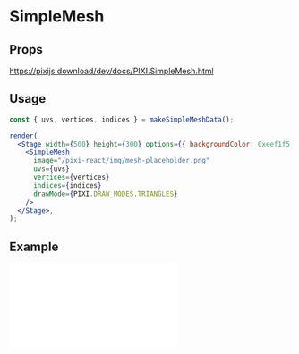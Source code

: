 # SimpleMesh

## Props

https://pixijs.download/dev/docs/PIXI.SimpleMesh.html

## Usage

```jsx live noInline
const { uvs, vertices, indices } = makeSimpleMeshData();

render(
  <Stage width={500} height={300} options={{ backgroundColor: 0xeef1f5 }}>
    <SimpleMesh
      image="/pixi-react/img/mesh-placeholder.png"
      uvs={uvs}
      vertices={vertices}
      indices={indices}
      drawMode={PIXI.DRAW_MODES.TRIANGLES}
    />
  </Stage>,
);
```

## Example

<iframe
  height={500}
  scrolling="no"
  title="Mesh"
  src="//codepen.io/inlet/embed/69e7153234c4e01232a7dbc50bbceb40/?height=300&theme-id=33987&default-tab=result&embed-version=2"
  frameBorder="no"
  allowFullScreen={true}
  style={{ width: '100%' }}
/>
